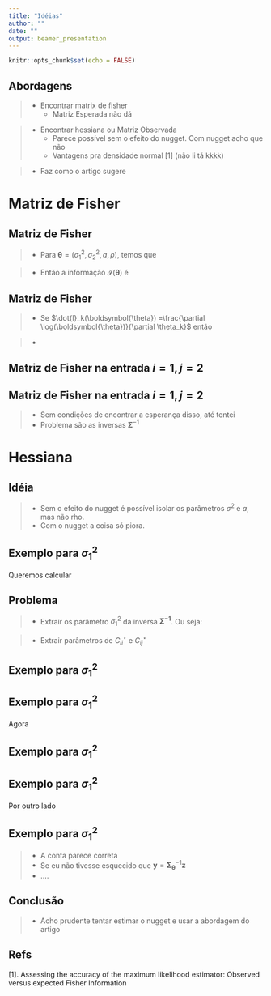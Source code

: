 ```yaml
---
title: "Idéias"
author: ""
date: ""
output: beamer_presentation
---
```


```r
knitr::opts_chunk$set(echo = FALSE)
```

## Abordagens

>- Encontrar matrix de fisher
>   - Matriz Esperada não dá
<!-- >   - Matriz Observada talvez dê e tenhamos vantagens [1] -->

>- Encontrar hessiana ou Matriz Observada
>   - Parece possível sem o efeito do nugget. Com nugget acho que não
>   - Vantagens pra densidade normal [1] (não li tá kkkk)

>- Faz como o artigo sugere

# Matriz de Fisher

## Matriz de Fisher

>- Para $\boldsymbol{\theta} = (\sigma^2_1,\sigma^2_2,a,\rho)$, temos que \begin{equation} \log(\boldsymbol{\theta}) = - \frac{1}{2} \big[ \log(\det(\boldsymbol{\Sigma_{\boldsymbol{\theta}}})) + ( \textbf{z} - \boldsymbol{\mu})^{T}\boldsymbol{\Sigma_{\boldsymbol{\theta}}}^{-1}(\textbf{z} - \boldsymbol{\mu}) + 2N\log(2\pi) \big]. \end{equation}

>- Então a informação $\mathcal{I}(\boldsymbol{\theta})$ é \begin{equation}\mathcal{I}_{ij}(\boldsymbol{\theta}) = \frac{\partial \log(\boldsymbol{\theta})}{\partial \boldsymbol{\theta}} \frac{\partial \log(\boldsymbol{\theta})}{\partial \boldsymbol{\theta}}^{T}\end{equation}

## Matriz de Fisher

>- Se $\dot{l}_k(\boldsymbol{\theta}) =\frac{\partial \log(\boldsymbol{\theta})}{\partial \theta_k}$ então

>- \begin{equation}\mathcal{I}_{ij}(\boldsymbol{\theta}) =
\begin{pmatrix}\dot{l}^{2}_1(\boldsymbol{\theta}) & \cdots &\dot{l}_1(\boldsymbol{\theta})\dot{l}_4(\boldsymbol{\theta}) \\
\vdots & \ddots & \vdots \\ \dot{l}_4(\boldsymbol{\theta}) \dot{l}_1(\boldsymbol{\theta}) & \cdots &\dot{l}^{2}_4(\boldsymbol{\theta})\end{pmatrix}\end{equation}

## Matriz de Fisher na entrada $i=1,j=2$

\begin{equation}
\begin{aligned}
\dot{l}_1(\boldsymbol{\theta})\dot{l}_2(\boldsymbol{\theta}) =
\frac{1}{4}
\Bigg\{
\Bigg[
tr(\boldsymbol{\Sigma}^{-1}\frac{\partial \boldsymbol{\Sigma}}{\theta_1}) -
\textbf{z}^{T}(\boldsymbol{\Sigma}^{-1} \frac{\partial \boldsymbol{\Sigma}}{\theta_1}\boldsymbol{\Sigma}^{-1})\textbf{z}
\Bigg]* \\
\Bigg[
tr(\boldsymbol{\Sigma}^{-1}\frac{\partial \boldsymbol{\Sigma}}{\theta_2}) -
\textbf{z}^{T}(\boldsymbol{\Sigma}^{-1} \frac{\partial \boldsymbol{\Sigma}}{\theta_2}\boldsymbol{\Sigma}^{-1})\textbf{z}
\Bigg]
\Bigg\}
\end{aligned}
\end{equation}

## Matriz de Fisher na entrada $i=1,j=2$

>- Sem condições de encontrar a esperança disso, até tentei
>- Problema são as inversas $\boldsymbol{\Sigma}^{-1}$

# Hessiana

## Idéia

>- Sem o efeito do nugget é possível isolar os parâmetros $\sigma^2$ e $a$, mas não rho.
>- Com o nugget a coisa só piora.


## Exemplo para $\sigma^2_1$

Queremos calcular

\begin{equation}
\begin{aligned}
&\frac{\partial}{\partial \sigma^2_1} 
\Bigg\{
tr\Bigg( 
C_{11}^{*}( \textbf{h} )M(\textbf{h} | \nu_1,a)
\Bigg) +
2 tr\Bigg( 
 C_{12}^{*}( \textbf{h} )\frac{\rho \sigma_2}{2 \sigma_1} M(\textbf{h} | \nu_3,a)
\Bigg) \\
&+
\frac{1}{\sigma^2_1} y_1^{T} \Bigg[
C_{11}( \textbf{h} | \nu_1,a)y_1 + C_{12}( \textbf{h}| \nu_3,a)y_2
\Bigg]
\Bigg\}
\end{aligned}
\end{equation}


## Problema

>- Extrair os parâmetro $\sigma^2_1$ da inversa $\boldsymbol{\Sigma^{-1}}$. Ou seja:

>- Extrair parâmetros de $C^{\star}_{ii}$ e $C^{\star}_{ij}$

## Exemplo para $\sigma^2_1$

\begin{equation}
\begin{aligned}
&C^{\star}_{11} = 
\Bigg[
C_{11} - C_{12}C^{-1}_{22}C_{11}
\Bigg]^{-1} 
= \\
&\Bigg[
\sigma^2_1 M(\textbf{h}|a,\nu_1) - \frac{\rho \sigma^2_1 \sigma^2_2}{\sigma^2_2}M(\textbf{h}|a,\nu_3)M^{-1}(\textbf{h}|a,\nu_2)M(\textbf{h}|a,\nu_3)
\Bigg]^{-1} 
= \\
&\frac{1}{\sigma^2_1}
\Bigg[
M(\textbf{h}|a,\nu_1) - \rho M(\textbf{h}|a,\nu_3)M^{-1}(\textbf{h}|a,\nu_2)M(\textbf{h}|a,\nu_3)
\Bigg]^{-1}
\end{aligned}
\end{equation}

## Exemplo para $\sigma^2_1$

Agora

\begin{equation}
\begin{aligned}
&C^{\star}_{12} = -C^{-1}_{22}C_{11}C^{\star}_{11} \\
&=
-\frac{\rho}{\sigma^2_1}C_{22}M(\textbf{h}|a,\nu_3)
tr\Bigg[
M(\textbf{h}|a,\nu_1) - \rho M(\textbf{h}|a,\nu_3)M^{-1}(\textbf{h}|a,\nu_2)M(\textbf{h}|a,\nu_3)
\Bigg]^{-1}
\end{aligned}
\end{equation}


## Exemplo para $\sigma^2_1$

\begin{equation}
\begin{aligned}
\frac{\partial}{\partial \sigma^2_1} tr\Bigg( &C^{\star}_{11} M(\textbf{h}|a,\nu_1) \Bigg) \\
&= 
-\frac{1}{\sigma^4_1}
tr\Bigg[
M(\textbf{h}|a,\nu_1) - \rho M(\textbf{h}|a,\nu_3)M(\textbf{h}|a,\nu_2)M(\textbf{h}|a,\nu_3)
\Bigg]^{-1}
\end{aligned}
\end{equation}

## Exemplo para $\sigma^2_1$

Por outro lado 

\begin{equation}
\begin{aligned}
&\frac{\partial}{\partial \sigma^2_1}
\frac{1}{\sigma^2_1} 
y^{T}_1\Bigg[
C_{11}( \textbf{h} | \nu_1,a)y_1 + C_{12}( \textbf{h}| \nu_3,a)y_2
\Bigg] \\
&=
\frac{\partial}{\partial \sigma^2_1}
\frac{1}{\sigma^2_1} 
y^{T}_1\Bigg[
\sigma^2_1M( \textbf{h} | \nu_1,a)y_1 + \rho \sigma_1 \sigma_2M( \textbf{h}| \nu_3,a)y_2
\Bigg] \\
&=
\frac{\partial}{\partial \sigma^2_1}
y^{T}_1\Bigg[\frac{\rho \sigma_2}{\sigma_1} M( \textbf{h}| \nu_3,a)y_2\Bigg] \\
&=
\frac{\rho \sigma_2}{2 \sigma^{2/3}_1}
y^{T}_1\Bigg[ M( \textbf{h}| \nu_3,a)y_2\Bigg]
\end{aligned}
\end{equation}

## Exemplo para $\sigma^2_1$

>- A conta parece correta
>- Se eu não tivesse esquecido que $\textbf{y}= \boldsymbol\Sigma^{-1}_{\boldsymbol\theta}\textbf{z}$
>- ....

## Conclusão

>- Acho prudente tentar estimar o nugget e usar a abordagem do artigo

## Refs


[1]. Assessing the accuracy of the maximum likelihood estimator: Observed versus expected Fisher Information